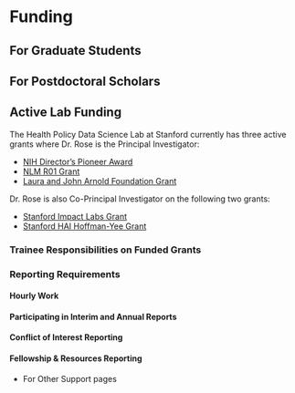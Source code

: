 # Funding

## For Graduate Students

## For Postdoctoral Scholars

## Active Lab Funding

The Health Policy Data Science Lab at Stanford currently has three active grants where Dr. Rose is the Principal Investigator:

- [NIH Director's Pioneer Award](https://reporter.nih.gov/search/ghBZmjOA8UyUXCt3VGZAZg/project-details/10485672)
- [NLM R01 Grant](https://reporter.nih.gov/search/ghBZmjOA8UyUXCt3VGZAZg/project-details/10676234)
- [Laura and John Arnold Foundation Grant](https://www.arnoldventures.org/grants/the-board-of-trustees-of-the-leland-stanford-junior-university-10)

Dr. Rose is also Co-Principal Investigator on the following two grants:

- [Stanford Impact Labs Grant](https://impact.stanford.edu/organization/health-care-fairness-impact-lab)
- [Stanford HAI Hoffman-Yee Grant](https://hai.stanford.edu/2022-hoffman-yee-grant-recipients#eae)


### Trainee Responsibilities on Funded Grants

### Reporting Requirements

#### Hourly Work {.unnumbered} 

#### Participating in Interim and Annual Reports {.unnumbered} 

#### Conflict of Interest Reporting {.unnumbered}

#### Fellowship & Resources Reporting {.unnumbered}

- For Other Support pages
